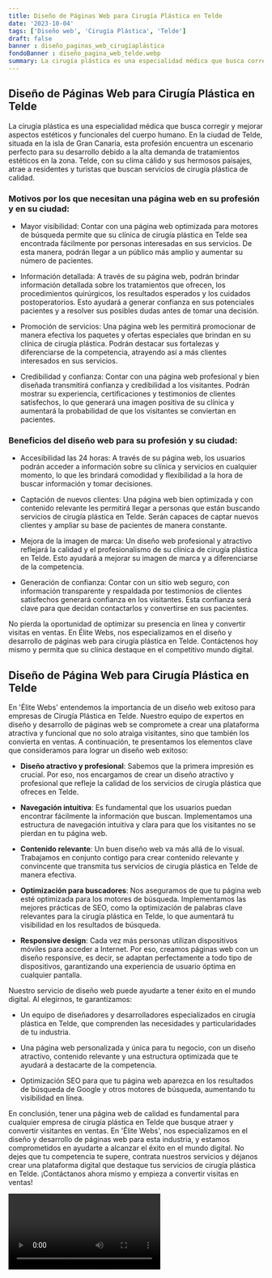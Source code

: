```yaml
---
title: Diseño de Páginas Web para Cirugía Plástica en Telde
date: '2023-10-04'
tags: ['Diseño web', 'Cirugía Plástica', 'Telde']
draft: false
banner : diseño_paginas_web_cirugíaplástica
fondoBanner : diseño_pagina_web_telde.webp
summary: La cirugía plástica es una especialidad médica que busca corregir y mejorar aspectos estéticos y funcionales del cuerpo humano. En la ciudad de Telde, situada en la isla de Gran Canaria, esta profesión encuentra un escenario perfecto para su desarrollo debido a la alta demanda de tratamientos estéticos en la zona. Telde, con su clima cálido y sus hermosos paisajes, atrae a residentes y turistas que buscan servicios de cirugía plástica de calidad.
---
```


## Diseño de Páginas Web para Cirugía Plástica en Telde

La cirugía plástica es una especialidad médica que busca corregir y mejorar aspectos estéticos y funcionales del cuerpo humano. En la ciudad de Telde, situada en la isla de Gran Canaria, esta profesión encuentra un escenario perfecto para su desarrollo debido a la alta demanda de tratamientos estéticos en la zona. Telde, con su clima cálido y sus hermosos paisajes, atrae a residentes y turistas que buscan servicios de cirugía plástica de calidad.

### Motivos por los que necesitan una página web en su profesión y en su ciudad:

- Mayor visibilidad: Contar con una página web optimizada para motores de búsqueda permite que su clínica de cirugía plástica en Telde sea encontrada fácilmente por personas interesadas en sus servicios. De esta manera, podrán llegar a un público más amplio y aumentar su número de pacientes.

- Información detallada: A través de su página web, podrán brindar información detallada sobre los tratamientos que ofrecen, los procedimientos quirúrgicos, los resultados esperados y los cuidados postoperatorios. Esto ayudará a generar confianza en sus potenciales pacientes y a resolver sus posibles dudas antes de tomar una decisión.

- Promoción de servicios: Una página web les permitirá promocionar de manera efectiva los paquetes y ofertas especiales que brindan en su clínica de cirugía plástica. Podrán destacar sus fortalezas y diferenciarse de la competencia, atrayendo así a más clientes interesados en sus servicios.

- Credibilidad y confianza: Contar con una página web profesional y bien diseñada transmitirá confianza y credibilidad a los visitantes. Podrán mostrar su experiencia, certificaciones y testimonios de clientes satisfechos, lo que generará una imagen positiva de su clínica y aumentará la probabilidad de que los visitantes se conviertan en pacientes.

### Beneficios del diseño web para su profesión y su ciudad:

- Accesibilidad las 24 horas: A través de su página web, los usuarios podrán acceder a información sobre su clínica y servicios en cualquier momento, lo que les brindará comodidad y flexibilidad a la hora de buscar información y tomar decisiones.

- Captación de nuevos clientes: Una página web bien optimizada y con contenido relevante les permitirá llegar a personas que están buscando servicios de cirugía plástica en Telde. Serán capaces de captar nuevos clientes y ampliar su base de pacientes de manera constante.

- Mejora de la imagen de marca: Un diseño web profesional y atractivo reflejará la calidad y el profesionalismo de su clínica de cirugía plástica en Telde. Esto ayudará a mejorar su imagen de marca y a diferenciarse de la competencia.

- Generación de confianza: Contar con un sitio web seguro, con información transparente y respaldada por testimonios de clientes satisfechos generará confianza en los visitantes. Esta confianza será clave para que decidan contactarlos y convertirse en sus pacientes.

No pierda la oportunidad de optimizar su presencia en línea y convertir visitas en ventas. En Élite Webs, nos especializamos en el diseño y desarrollo de páginas web para cirugía plástica en Telde. Contáctenos hoy mismo y permita que su clínica destaque en el competitivo mundo digital.

<GifSeo />

<Cta />

## Diseño de Página Web para Cirugía Plástica en Telde

En 'Élite Webs' entendemos la importancia de un diseño web exitoso para empresas de Cirugía Plástica en Telde. Nuestro equipo de expertos en diseño y desarrollo de páginas web se compromete a crear una plataforma atractiva y funcional que no solo atraiga visitantes, sino que también los convierta en ventas. A continuación, te presentamos los elementos clave que consideramos para lograr un diseño web exitoso:

- **Diseño atractivo y profesional**: Sabemos que la primera impresión es crucial. Por eso, nos encargamos de crear un diseño atractivo y profesional que refleje la calidad de los servicios de cirugía plástica que ofreces en Telde.

- **Navegación intuitiva**: Es fundamental que los usuarios puedan encontrar fácilmente la información que buscan. Implementamos una estructura de navegación intuitiva y clara para que los visitantes no se pierdan en tu página web.

- **Contenido relevante**: Un buen diseño web va más allá de lo visual. Trabajamos en conjunto contigo para crear contenido relevante y convincente que transmita tus servicios de cirugía plástica en Telde de manera efectiva.

- **Optimización para buscadores**: Nos aseguramos de que tu página web esté optimizada para los motores de búsqueda. Implementamos las mejores prácticas de SEO, como la optimización de palabras clave relevantes para la cirugía plástica en Telde, lo que aumentará tu visibilidad en los resultados de búsqueda.

- **Responsive design**: Cada vez más personas utilizan dispositivos móviles para acceder a Internet. Por eso, creamos páginas web con un diseño responsive, es decir, se adaptan perfectamente a todo tipo de dispositivos, garantizando una experiencia de usuario óptima en cualquier pantalla.

Nuestro servicio de diseño web puede ayudarte a tener éxito en el mundo digital. Al elegirnos, te garantizamos:

- Un equipo de diseñadores y desarrolladores especializados en cirugía plástica en Telde, que comprenden las necesidades y particularidades de tu industria.

- Una página web personalizada y única para tu negocio, con un diseño atractivo, contenido relevante y una estructura optimizada que te ayudará a destacarte de la competencia.

- Optimización SEO para que tu página web aparezca en los resultados de búsqueda de Google y otros motores de búsqueda, aumentando tu visibilidad en línea.

En conclusión, tener una página web de calidad es fundamental para cualquier empresa de cirugía plástica en Telde que busque atraer y convertir visitantes en ventas. En 'Élite Webs', nos especializamos en el diseño y desarrollo de páginas web para esta industria, y estamos comprometidos en ayudarte a alcanzar el éxito en el mundo digital. No dejes que tu competencia te supere, contrata nuestros servicios y déjanos crear una plataforma digital que destaque tus servicios de cirugía plástica en Telde. ¡Contáctanos ahora mismo y empieza a convertir visitas en ventas!

<Video />

<CtaBot job='Cirugía Plástica' city='Telde'/>

<Gmaps query='Telde+españa+maps' />